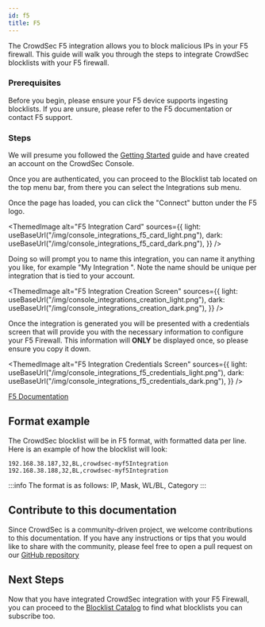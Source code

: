 ```yaml
---
id: f5
title: F5
---
```



The CrowdSec F5 integration allows you to block malicious IPs in your F5 firewall. This guide will walk you through the steps to integrate CrowdSec blocklists with your F5 firewall.

### Prerequisites

Before you begin, please ensure your F5 device supports ingesting blocklists. If you are unsure, please refer to the F5 documentation or contact F5 support.

### Steps

We will presume you followed the [Getting Started](integrations/intro.mdx) guide and have created an account on the CrowdSec Console.

Once you are authenticated, you can proceed to the Blocklist tab located on the top menu bar, from there you can select the Integrations sub menu.

Once the page has loaded, you can click the "Connect" button under the F5 logo.

<ThemedImage
    alt="F5 Integration Card"
    sources={{
        light: useBaseUrl("/img/console_integrations_f5_card_light.png"),
        dark: useBaseUrl("/img/console_integrations_f5_card_dark.png"),
    }}
/>

Doing so will prompt you to name this integration, you can name it anything you like, for example "My Integration ". Note the name should be unique per integration that is tied to your account.

<ThemedImage
    alt="F5 Integration Creation Screen"
    sources={{
        light: useBaseUrl("/img/console_integrations_creation_light.png"),
        dark: useBaseUrl("/img/console_integrations_creation_dark.png"),
    }}
/>

Once the integration is generated you will be presented with a credentials screen that will provide you with the necessary information to configure your F5 Firewall. This information will **ONLY** be displayed once, so please ensure you copy it down.

<ThemedImage
    alt="F5 Integration Credentials Screen"
    sources={{
        light: useBaseUrl("/img/console_integrations_f5_credentials_light.png"),
        dark: useBaseUrl("/img/console_integrations_f5_credentials_dark.png"),
    }}
/>

[F5 Documentation](https://techdocs.f5.com/en-us/bigip-16-1-0/big-ip-access-policy-manager-per-request-policies/using-http-connector.html?utm_source=chatgpt.com)

## Format example

The CrowdSec blocklist will be in F5 format, with formatted data per line. Here is an example of how the blocklist will look:

```
192.168.38.187,32,BL,crowdsec-myf5Integration
192.168.38.188,32,BL,crowdsec-myf5Integration
```

:::info
The format is as follows: IP, Mask, WL/BL, Category
:::

## Contribute to this documentation

Since CrowdSec is a community-driven project, we welcome contributions to this documentation. If you have any instructions or tips that you would like to share with the community, please feel free to open a pull request on our [GitHub repository](https://github.com/crowdsecurity/crowdsec-docs)

## Next Steps

Now that you have integrated CrowdSec integration with your F5 Firewall, you can proceed to the [Blocklist Catalog](console/blocklists/catalog.md) to find what blocklists you can subscribe too. 

